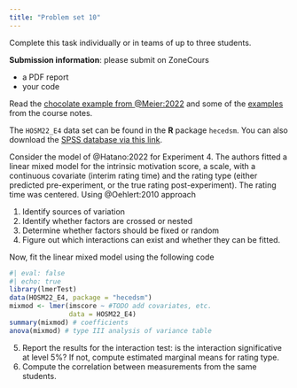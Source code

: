 ```yaml
---
title: "Problem set 10"
---
```


Complete this task individually or in teams of up to three students.

**Submission information**: please submit on ZoneCours

-   a PDF report
-   your code



Read the [chocolate example from @Meier:2022](https://stat.ethz.ch/~meier/teaching/anova/random-and-mixed-effects-models.html#example-chocolate-data) and some of the [examples](/example/mixedmodel.html) from the course notes.

The `HOSM22_E4` data set can be found in the **R** package `hecedsm`. You can also download the [SPSS database via this link](/files/data/SPSS/HOSM22_E4.sav).

Consider the model of @Hatano:2022 for Experiment 4. The authors fitted a linear mixed model for the intrinsic motivation score, a scale, with a continuous covariate (interim rating time) and the rating type (either predicted pre-experiment, or the true rating post-experiment). The rating time was centered. Using @Oehlert:2010 approach

1. Identify sources of variation
2. Identify whether factors are crossed or nested
3. Determine whether factors should be fixed or random
4. Figure out which interactions can exist and whether they can be fitted.


Now, fit the linear mixed model using the following code

```r
#| eval: false
#| echo: true
library(lmerTest)
data(HOSM22_E4, package = "hecedsm")
mixmod <- lmer(imscore ~ #TODO add covariates, etc.
               data = HOSM22_E4)
summary(mixmod) # coefficients
anova(mixmod) # type III analysis of variance table
```

5. Report the results for the interaction test: is the interaction significative at level 5%? If not, compute estimated marginal means for rating type.
6. Compute the correlation between measurements from the same students.

